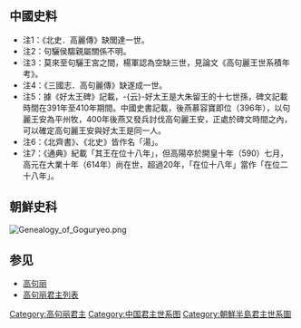 ==中國史料==
{{chart/start}}
{{chart| AAA | | | | | | AAA= [[鄒牟王|鄒牟王]][[朱蒙|朱蒙]]<br>'''？-？'''|}}
{{chart| |!| | | | | | | | | | | |}}
{{chart| AAA | | | | | | | | | | | AAA= [[儒留王|儒留王]][[閭達|閭達]]<sup>注1</sup><br>'''？-？'''|}}
{{chart| |!| | | | | | | | | | | |}}
{{chart| AAA | | | | | | | | | | | AAA= [[大朱留王|大朱留王]][[如栗|如栗]]<br>'''？-？'''|}}
{{chart| |!| | | | | | | | | | | |}}
{{chart| AAA | | | | | | | | | | | AAA= [[莫來|莫來]]<br>'''？-？'''|}}
{{chart| |:| | | | | | | | | | | |}}
{{chart| |:| | | | | | | | | | | |}}
{{chart| AAA | | | | | | | | | | | AAA= [[騶_(高句麗)|騶]]<sup>注2</sup><br>'''?-12'''|}}
{{chart| |:| | | | | | | | | | | |}}
{{chart| |:| | | | | | | | | | | |}}
{{chart| AAA | | | | | | | | | | | AAA= [[宮_(高句麗)|宮]]<sup>注3</sup><br>'''?-121'''|}}
{{chart| |!| | | | | | | | | | | |}}
{{chart| AAA | | | | | | | | | | | AAA= [[遂成|遂成]]<sup>注4</sup><br>'''122-？'''|}}
{{chart| |!| | | | | | | | | | | |}}
{{chart| AAA | | | | | | | | | | | AAA= [[伯固|伯固]]<br>'''？-？'''|}}
{{chart| |)|-|-|-|.| | | | | | | |}}
{{chart| AAA | | BBB | | | | | | | AAA= [[伊夷模|伊夷模]]<br>'''？-？'''|BBB=[[拔奇|拔奇]]|}}
{{chart| |!| | | |!| | | | | | | |}}
{{chart| AAA | | BBB | | | | | | | AAA= [[位宮|位宮]]<br>'''？-？'''|BBB=[[古雛加駮位居|古雛加駮位居]]|}}
{{chart| |!| | | | | | | | | | | |}}
{{chart| AAA | | | | | | | | | | | AAA= □|}}
{{chart| |!| | | | | | | | | | | |}}
{{chart| AAA | | | | | | | | | | | AAA= □|}}
{{chart| |!| | | | | | | | | | | |}}
{{chart| AAA | | | | | | | | | | | AAA= □|}}
{{chart| |!| | | | | | | | | | | |}}
{{chart| AAA | | | | | | | | | | | AAA=16 昭列帝[[乙弗利|乙弗利]]<br>'''？-？'''|}}
{{chart| |!| | | | | | | | | | | |}}
{{chart| AAA | | | | | | | | | | | AAA= [[高釗|高釗]]<br>'''？-？'''|}}
{{chart| |!| | | | | | | | | | | |}}
{{chart| AAA | | | | | | | | | | | AAA= □|}}
{{chart| |!| | | | | | | | | | | |}}
{{chart| AAA | | | | | | | | | | | AAA= [[好太王|好太王高安]]<sup>注5</sup><br>374-'''391-412'''|}}
{{chart| |!| | | | | | | | | | | |}}
{{chart| AAA | | | | | | | | | | | AAA= [[高璉|高璉]]<br>'''413-491'''|}}
{{chart| |!| | | | | | | | | | | |}}
{{chart| AAA | | | | | | | | | | | AAA= □|}}
{{chart| |!| | | | | | | | | | | |}}
{{chart| AAA | | | | | | | | | | | AAA= [[文咨王|高-{雲}-]]<br>'''492-519'''|}}
{{chart| |)|-|-|-|.| | | | | | | |}}
{{chart| AAA | | BBB | | | | | | | AAA= [[安藏王|高安]]<br>'''520-526'''|BBB= [[安原王|高延]]<br>'''527-548'''|}}
{{chart| | | | | |!| | | | | | | |}}
{{chart| | | | | AAA | | | | | | | AAA= [[陽原王|高成]]<br>'''549-559'''|}}
{{chart| | | | | |!| | | | | | | |}}
{{chart| | | | | AAA | | | | | | | AAA= [[平原王|高陽]]<sup>注6</sup><br>'''560-590'''|}}
{{chart| |,|-|-|-|+|-|-|-|.| | | |}}
{{chart| AAA | | BBB | | CCC | | | AAA= [[高元|高元]]<br>'''591-618'''<sup>注7</sup>|BBB= [[高建武|高建武]]<br>'''619-642'''|CCC= [[高大陽|高大陽]]|}}
{{chart| | | | | | | | | |!| | | |}}
{{chart| | | | | | | | | AAA | | | AAA= [[高藏|高藏]]<br>'''643-668'''|}}
{{chart| | | | | |,|-|-|-|(| | | |}}
{{chart| | | | | AAA | | BBB | | | AAA= [[高德武|高德武]]|BBB=[[高福男|高福男]]|}}
{{chart| | | | | | | | | |!| | | |}}
{{chart| | | | | | | | | AAA | | | AAA= [[高寶元|高寶元]]|}}
{{chart/end}}

*注1：《北史．高麗傳》缺閭達一世。
*注2：句驪侯騶親屬關係不明。
*注3：莫來至句驪王宮之間，楊軍認為空缺三世，見論文《高句麗王世系積年考》。
*注4：《三國志．高句麗傳》缺遂成一世。
*注5：據《好太王碑》記載，-{云}-好太王是大朱留王的十七世孫，碑文記載時間在391年至410年期間。中國史書記載，後燕慕容寶即位（396年），以句麗王安為平州牧，400年後燕又發兵討伐高句麗王安，正處於碑文時間之內，可以確定高句麗王安與好太王是同一人。
*注6：《北齊書》、《北史》皆作名「湯」。
*注7：《通典》紀載「其王在位十八年」，但高陽卒於開皇十年（590）七月，高元在大業十年（614年）尚在世，超過20年，「在位十八年」當作「在位二十八年」。

==朝鮮史科==
[[File:Genealogy_of_Goguryeo.png|thumb]]
{{chart/start}}
{{chart| AAA | | | | | | AAA=1 [[东明王|东明王]]朱蒙<br>前59-'''前37-前19'''|}}
{{chart| |)|-|-|-|-|-|-|-|-|.| | |}}
{{chart| AAA | | | | | | | BBB | | AAA=2 [[琉璃王|琉璃王]]类利<br>前38-'''前19-18'''|BBB=[[百济君主世系图|百济]][[温祚王|温祚王]]<br>前36-前18-28|}}
{{chart| |)|-|-|-|v|-|-|-|-|.| | | |}}
{{chart| AAA | | BBB | | | CCC | AAA=3 [[大武神王|大武神王]]武恤<br>4-'''18-44'''|BBB=4 [[闵中王|闵中王]]解邑朱<br>?-'''44-48'''|CCC=[[再思|再思]]|}}
{{chart| |!| | | | |,|-|-|-|+|-|-|-|.| | | |}}
{{chart| AAA | | | BBB | | CCC | | DDD | |AAA=5 [[慕本王|慕本王]]解忧<br>30-'''48-53'''|BBB=8 [[新大王|新大王]]高伯固<br>113-'''165-179'''|CCC=6 [[太祖王|太祖王]]高宫<br>71-'''77-121'''|DDD=7 [[次大王|次大王]]高遂成<br>95-'''121-165'''|}}
{{chart| | | | | | | | | | |,|-|-|-|(| |}}
{{chart| | | | | | | | | | AAA | | BBB | | AAA=10 [[山上王|山上王]]高延优<br>?-'''197-227'''|BBB=9 [[故国川王|故国川王]]高男武<br>?-'''179-197'''|}}
{{chart| | | | | | | | | | |!| | | | |}}
{{chart| | | | | | | | | | AAA | | | AAA=11 [[东川王|东川王]]高位宫<br>209-'''227-248'''|}}
{{chart| | | | | | | | | | |!| | | | |}}
{{chart| | | | | | | | | | AAA | | | AAA=12 [[中川王|中川王]]高然弗<br>224-'''248-270'''|}}
{{chart| | | | | | | | | | |!| | | | |}}
{{chart| | | | | | | | | | AAA | | | AAA=13 [[西川王|西川王]]高药虑<br>?-'''270-292'''|}}
{{chart| | | | | | |,|-|-|-|(| | | | |}}
{{chart| | | | | | AAA | | BBB | | | AAA=14 [[烽上王|烽上王]]高相夫<br>?-'''292-300'''|BBB=[[高咄固|高咄固]]|}}
{{chart| | | | | | | | | | |!| | | | |}}
{{chart| | | | | | | | | | AAA | | | AAA=15 [[美川王|美川王]]高乙弗<br>?-'''300-331'''|}}
{{chart| | | | | | | | | | |!| | | | |}}
{{chart| | | | | | | | | | AAA | | | AAA=16 [[故国原王|故国原王]]高钊<br>?-'''331-371'''|}}
{{chart| | | | | | |,|-|-|-|(| | | | |}}
{{chart| | | | | | AAA | | BBB | | | AAA=17 [[小兽林王|小兽林王]]高邱夫<br>?-'''371-384'''|BBB=18 [[故国壤王|故国壤王]]高伊连<br>?-'''384-392'''|}}
{{chart| | | | | | | | | | |!| | | | |}}
{{chart| | | | | | | | | | AAA | | | AAA=19 [[广开土王|广开土王]]高谈德<br>374-'''391-412'''|}}
{{chart| | | | | | | | | | |!| | | | |}}
{{chart| | | | | | | | | | AAA | | | AAA=20 [[长寿王|长寿王]]高巨链<br>394-'''412-491'''|}}
{{chart| | | | | | | | | | |!| | | | |}}
{{chart| | | | | | | | | | AAA | | | AAA=[[高助多|高助多]]|}}
{{chart| | | | | | | | | | |!| | | | |}}
{{chart| | | | | | | | | | AAA | | | AAA=21 [[文咨王|文咨王]]高罗云<br>?-'''491-519'''|}}
{{chart| | | | | | |,|-|-|-|(| | | | |}}
{{chart| | | | | | AAA | | BBB | | | AAA=22 [[安藏王|安藏王]]高兴安<br>?-'''519-531'''|BBB=23 [[安原王|安原王]]高宝延<br>?-'''531-545'''|}}
{{chart| | | | | | | | | | |!| | | | |}}
{{chart| | | | | | | | | | AAA | | | AAA=24 [[阳原王|阳原王]]高平成<br>?-'''545-559'''|}}
{{chart| | | | | | | | | | |!| | | | |}}
{{chart| | | | | | | | | | AAA | | | AAA=25 [[平原王|平原王]]高陽成<br>?-'''559-590'''|}}
{{chart| | |,|-|-|-|v|-|-|-|(| | | | |}}
{{chart| | AAA | | BBB | | CCC | | | AAA=26 [[婴阳王|婴阳王]]高元<br>?-'''590-618'''|BBB=27 [[荣留王|荣留王]]高建武<br>?-'''618-642'''|CCC=[[大阳王|大阳王]]|}}
{{chart| | | | | | | | | | |!| | | | |}}
{{chart| | | | | | | | | | AAA | | | AAA=28 [[宝藏王|宝藏王]]高藏<br>?-'''642-668'''-682|}}
{{chart/end}}

==参见==
*[[高句丽|高句丽]]
*[[高句丽君主列表|高句丽君主列表]]
{{高句丽君主}}
{{中国君主世系图}} 

[[Category:高句丽君主|Category:高句丽君主]]
[[Category:中国君主世系图|Category:中国君主世系图]]
[[Category:朝鮮半島君主世系圖|Category:朝鮮半島君主世系圖]]